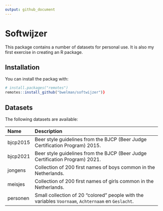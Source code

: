 ```yaml
---
output: github_document
---
```


# Softwijzer

This package contains a number of datasets for personal use. It is also my first exercise in creating an R package.

## Installation

You can install the packag with:

``` r
# install.packages("remotes") 
remotes::install_github("bwelman/softwijzer")}
```

## Datasets

The following datasets are available:

| Name     | Description                                                                                        |
|:---------|:---------------------------------------------------------------------------------------------------|
| bjcp2015 | Beer style guidelines from the BJCP (Beer Judge Certification Program) 2015.                       |
| bjcp2021 | Beer style guidelines from the BJCP (Beer Judge Certification Program) 2021.                       |
| jongens  | Collection of 200 first names of boys common in the Netherlands.                                   |
| meisjes  | Collection of 200 first names of girls common in the Netherlands.                                  |
| personen | Small collection of 20 "colored" people with the variables `Voornaam`, `Achternaam` en `Geslacht`. |
